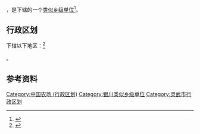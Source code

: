 {{中国乡级行政区|64/01/81/400/000}}

'''{{PAGENAMEBASE}}'''，是{{PRC admin/fullname|64/01/81/400/000|3}}下辖的一个[[类似乡级单位|类似乡级单位]]<ref>{{PRC admin/ref sgc|{{PRC admin/parent|64/01/81/400/000}}}}</ref>。

== 行政区划 ==

{{PAGENAMEBASE}}下辖以下地区：<ref>{{PRC admin/ref sgc|64/01/81/400/000}}</ref>

{{PRC admin/children|64/01/81/400/000}}。

== 参考资料 ==

{{reflist}}

{{宁夏回族自治区银川市灵武市行政区划}}
{{宁夏行政区划小作品}}
[[Category:中国农场_(行政区划)|Category:中国农场 (行政区划)]]
[[Category:银川类似乡级单位|Category:银川类似乡级单位]]
[[Category:灵武市行政区划|Category:灵武市行政区划]]